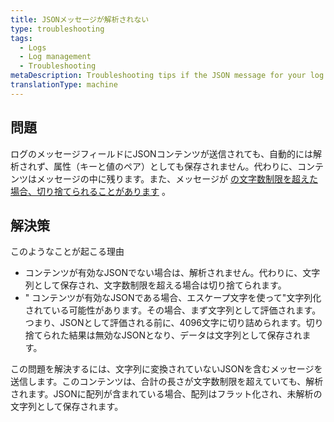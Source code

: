 ```yaml
---
title: JSONメッセージが解析されない
type: troubleshooting
tags:
  - Logs
  - Log management
  - Troubleshooting
metaDescription: Troubleshooting tips if the JSON message for your log isn't being parsed in New Relic.
translationType: machine
---
```


## 問題

ログのメッセージフィールドにJSONコンテンツが送信されても、自動的には解析されず、属性（キーと値のペア）としても保存されません。代わりに、コンテンツはメッセージの中に残ります。また、メッセージが [の文字数制限を超えた場合、切り捨てられることがあります](/docs/logs/troubleshooting/log-message-truncated/) 。

## 解決策

このようなことが起こる理由

* コンテンツが有効なJSONでない場合は、解析されません。代わりに、文字列として保存され、文字数制限を超える場合は切り捨てられます。
* " コンテンツが有効なJSONである場合、エスケープ文字を使って"文字列化されている可能性があります。その場合、まず文字列として評価されます。つまり、JSONとして評価される前に、4096文字に切り詰められます。切り捨てられた結果は無効なJSONとなり、データは文字列として保存されます。

この問題を解決するには、文字列に変換されていないJSONを含むメッセージを送信します。このコンテンツは、合計の長さが文字数制限を超えていても、解析されます。JSONに配列が含まれている場合、配列はフラット化され、未解析の文字列として保存されます。
